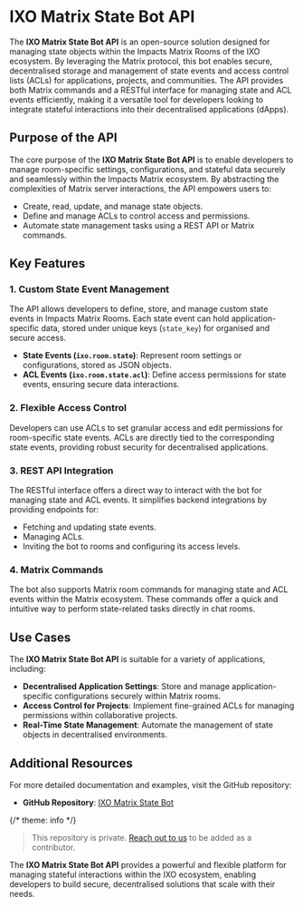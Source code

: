 # IXO Matrix State Bot API

The **IXO Matrix State Bot API** is an open-source solution designed for managing state objects within the Impacts Matrix Rooms of the IXO ecosystem. By leveraging the Matrix protocol, this bot enables secure, decentralised storage and management of state events and access control lists (ACLs) for applications, projects, and communities. The API provides both Matrix commands and a RESTful interface for managing state and ACL events efficiently, making it a versatile tool for developers looking to integrate stateful interactions into their decentralised applications (dApps).

## Purpose of the API

The core purpose of the **IXO Matrix State Bot API** is to enable developers to manage room-specific settings, configurations, and stateful data securely and seamlessly within the Impacts Matrix ecosystem. By abstracting the complexities of Matrix server interactions, the API empowers users to:

- Create, read, update, and manage state objects.
- Define and manage ACLs to control access and permissions.
- Automate state management tasks using a REST API or Matrix commands.

## Key Features

### 1. Custom State Event Management

The API allows developers to define, store, and manage custom state events in Impacts Matrix Rooms. Each state event can hold application-specific data, stored under unique keys (`state_key`) for organised and secure access.

- **State Events (`ixo.room.state`)**: Represent room settings or configurations, stored as JSON objects.
- **ACL Events (`ixo.room.state.acl`)**: Define access permissions for state events, ensuring secure data interactions.

### 2. Flexible Access Control

Developers can use ACLs to set granular access and edit permissions for room-specific state events. ACLs are directly tied to the corresponding state events, providing robust security for decentralised applications.

### 3. REST API Integration

The RESTful interface offers a direct way to interact with the bot for managing state and ACL events. It simplifies backend integrations by providing endpoints for:

- Fetching and updating state events.
- Managing ACLs.
- Inviting the bot to rooms and configuring its access levels.

### 4. Matrix Commands

The bot also supports Matrix room commands for managing state and ACL events within the Matrix ecosystem. These commands offer a quick and intuitive way to perform state-related tasks directly in chat rooms.

## Use Cases

The **IXO Matrix State Bot API** is suitable for a variety of applications, including:

- **Decentralised Application Settings**: Store and manage application-specific configurations securely within Matrix rooms.
- **Access Control for Projects**: Implement fine-grained ACLs for managing permissions within collaborative projects.
- **Real-Time State Management**: Automate the management of state objects in decentralised environments.

## Additional Resources

For more detailed documentation and examples, visit the GitHub repository:

- **GitHub Repository**: [IXO Matrix State Bot](https://github.com/ixofoundation/ixo-matrix-state)

{/* theme: info */}
> This repository is private. [Reach out to us](https://linktr.ee/ixo_world) to be added as a contributor. 

The **IXO Matrix State Bot API** provides a powerful and flexible platform for managing stateful interactions within the IXO ecosystem, enabling developers to build secure, decentralised solutions that scale with their needs.